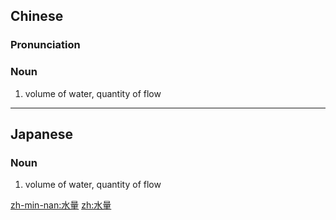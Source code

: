 ==Chinese==
{{zh-forms}}

===Pronunciation===
{{zh-pron
|m=shuǐliàng
|cat=n
}}

===Noun===
{{zh-noun}}

# volume of water, quantity of flow

----

==Japanese==
{{ja-kanjitab|すい|りょう|yomi=on}}

===Noun===
{{ja-noun|すいりょう}}

# volume of water, quantity of flow

[[zh-min-nan:水量]]
[[zh:水量]]